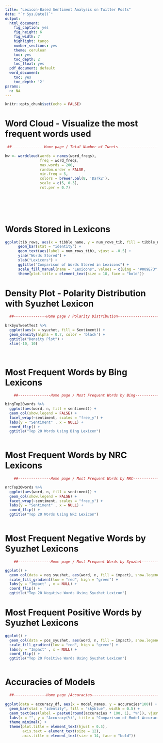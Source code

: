```yaml
---
title: "Lexicon-Based Sentiment Analysis on Twitter Posts"
date: "`r Sys.Date()`"
output:
  html_document:
    fig_caption: yes
    fig_height: 6
    fig_width: 7
    highlight: tango
    number_sections: yes
    theme: cerulean
    toc: yes
    toc_depth: 2
    toc_float: yes
  pdf_document: default
  word_document:
    toc: yes
    toc_depth: '2'
params:
  n: NA
---
```



```r
knitr::opts_chunk$set(echo = FALSE)
```

<!-- ```{r} -->
<!-- library(shiny) -->
<!-- library(shinydashboard) -->
<!-- library(dplyr) -->
<!-- library(leaflet) -->
<!-- library(ggplot2) -->
<!-- library(tidyverse) -->
<!-- library(DT) -->
<!-- library(plotly) -->
<!-- library(purrr) -->
<!-- library(glue) -->
<!-- library(rhandsontable) -->
<!-- library(tidyr) -->
<!-- library(shinyalert) -->
<!-- library(shinyjs) -->
<!-- library(supercaliheatmapwidget) -->
<!-- library(lubridate) -->
<!-- library(vistime) -->
<!-- library(timevis) -->
<!-- library(rmarkdown) -->



<!-- raw_data_tasks <- read.csv("./Data/task_tracker.csv") -->
<!-- raw_data_projects <- read.csv("./Data/project_tracker.csv") -->
<!-- raw_data_team <- read.csv("./Data/team_tracker.csv") -->
<!-- raw_data_time <- read.csv("./Data/time_tracker.csv") -->
<!-- raw_data_time$day <- dmy(raw_data_time$day) -->

<!-- ``` -->




# **Word Cloud - Visualize the most frequent words used**

```r

 ##---------------Home page / Total Number of Tweets------------------------------------------
    
hw <- wordcloud(words = names(word_freqs), 
                freq = word_freqs,
                max.words = 200,
                random.order = FALSE,
                min.freq = 5,
                colors = brewer.pal(8, 'Dark2'),
                scale = c(5, 0.3),
                rot.per = 0.7)

  
          

  
```    


# **Words Stored in Lexicons**  
```r
ggplot(tib_rows, aes(x = tibble_name, y = num_rows_tib, fill = tibble_name)) +
      geom_bar(stat = "identity") +
      geom_text(aes(label = num_rows_tib), vjust = -0.5) +
      ylab("Words Stored") +
      xlab("Lexicons") +
      ggtitle("Comparison of Words Stored in Lexicons") +
      scale_fill_manual(name = "Lexicons", values = c(Bing = "#009E73", NRC = "#D55E00", Syuzhet = "#0072B2")) +
      theme(plot.title = element_text(size = 18, face = "bold"))
```  


# **Density Plot - Polarity Distribution with Syuzhet Lexicon**  
```r

  ##---------------Home page / Polarity Distribution--------------------------------------------------------------
    
brkSyuTweetTest %>% 
  ggplot(aes(x = syuzhet, fill = Sentiment)) +
  geom_density(alpha = 0.7, color = 'black') +
  ggtitle("Density Plot") +
  xlim(-10, 10)
        
    

```


  
      

# **Most Frequent Words by Bing Lexicons**
```r

    ##---------------Home page / Most Frequent Words by Bing-------------------------------------------------  

bingTop20words %>%
  ggplot(aes(word, n, fill = sentiment)) +
  geom_col(show.legend = FALSE) +
  facet_wrap(~sentiment, scales = "free_y") +
  labs(y = "Sentiment" , x = NULL) +
  coord_flip() +
  ggtitle("Top 20 Words Using Bing Lexicon")
    
```


# **Most Frequent Words by NRC Lexicons**
```r

    ##---------------Home page / Most Frequent Words by NRC-------------------------------------------------  

nrcTop20words %>%
  ggplot(aes(word, n, fill = sentiment)) +
  geom_col(show.legend = FALSE) +
  facet_wrap(~sentiment, scales = "free_y") +
  labs(y = "Sentiment" , x = NULL) +
  coord_flip() +
  ggtitle("Top 20 Words Using NRC Lexicon")
    
```

# **Most Frequent Negative Words by Syuzhet Lexicons**
```r

    ##---------------Home page / Most Frequent Words by Syuzhet------------------------------------------------- 

ggplot() +
  geom_col(data = neg_syuzhet, aes(word, n, fill = impact), show.legend = FALSE) +
  scale_fill_gradient(low = "red", high = "green") +
  labs(y = "Impact" , x = NULL) +
  coord_flip() +
  ggtitle("Top 20 Negative Words Using Syuzhet Lexicon")

```


# **Most Frequent Positive Words by Syuzhet Lexicons**
```r


ggplot() +
  geom_col(data = pos_syuzhet, aes(word, n, fill = impact), show.legend = FALSE) +
  scale_fill_gradient(low = "red", high = "green") +
  labs(y = "Impact" , x = NULL) +
  coord_flip() +
  ggtitle("Top 20 Positive Words Using Syuzhet Lexicon")



```
  


# **Accuracies of Models**
```r

  ##---------------Home page /Accuracies------------------------------------------------- 
  
ggplot(data = accuracy_df, aes(x = model_names, y = accuracies*100)) +
  geom_bar(stat = "identity", fill = "skyblue", width = 0.5) +
  geom_text(aes(label = paste0(round(accuracies * 100, 1), "%")), vjust = -0.5, size = 4) +
  labs(x = "", y = "Accuracy(%)", title = "Comparison of Model Accuracies") +
  theme_minimal() +
  theme(plot.title = element_text(hjust = 0.5), 
        axis.text = element_text(size = 12), 
        axis.title = element_text(size = 14, face = "bold"))


```
